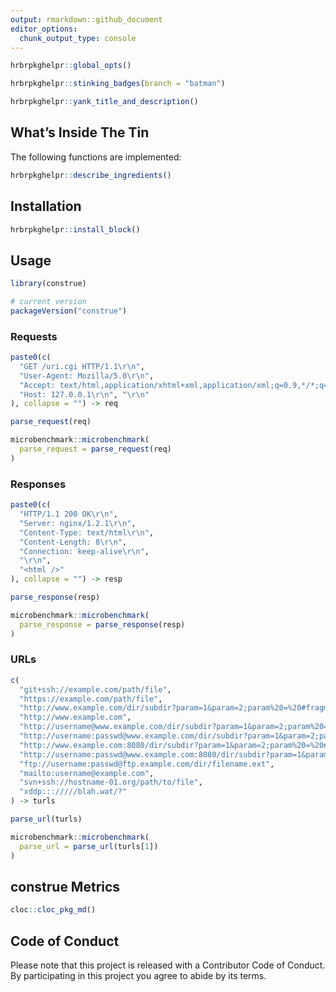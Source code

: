 ```yaml
---
output: rmarkdown::github_document
editor_options: 
  chunk_output_type: console
---
```

```r
hrbrpkghelpr::global_opts()
```

```r
hrbrpkghelpr::stinking_badges(branch = "batman")
```

```r
hrbrpkghelpr::yank_title_and_description()
```

## What's Inside The Tin

The following functions are implemented:

```r
hrbrpkghelpr::describe_ingredients()
```

## Installation

```r
hrbrpkghelpr::install_block()
```

## Usage

```r
library(construe)

# current version
packageVersion("construe")

```

### Requests

```r
paste0(c(
  "GET /uri.cgi HTTP/1.1\r\n",
  "User-Agent: Mozilla/5.0\r\n",
  "Accept: text/html,application/xhtml+xml,application/xml;q=0.9,*/*;q=0.8\r\n",
  "Host: 127.0.0.1\r\n", "\r\n"
), collapse = "") -> req

parse_request(req)

microbenchmark::microbenchmark(
  parse_request = parse_request(req)
)
```


### Responses

```r
paste0(c(
  "HTTP/1.1 200 OK\r\n",
  "Server: nginx/1.2.1\r\n",
  "Content-Type: text/html\r\n",
  "Content-Length: 8\r\n",
  "Connection: keep-alive\r\n",
  "\r\n",
  "<html />"
), collapse = "") -> resp

parse_response(resp)

microbenchmark::microbenchmark(
  parse_response = parse_response(resp)
)
```

### URLs

```r
c(
  "git+ssh://example.com/path/file",
  "https://example.com/path/file",
  "http://www.example.com/dir/subdir?param=1&param=2;param%20=%20#fragment",
  "http://www.example.com",
  "http://username@www.example.com/dir/subdir?param=1&param=2;param%20=%20#fragment",
  "http://username:passwd@www.example.com/dir/subdir?param=1&param=2;param%20=%20#fragment",
  "http://www.example.com:8080/dir/subdir?param=1&param=2;param%20=%20#fragment",
  "http://username:passwd@www.example.com:8080/dir/subdir?param=1&param=2;param%20=%20#fragment",
  "ftp://username:passwd@ftp.example.com/dir/filename.ext",
  "mailto:username@example.com",
  "svn+ssh://hostname-01.org/path/to/file",
  "xddp::://///blah.wat/?"
) -> turls

parse_url(turls)

microbenchmark::microbenchmark(
  parse_url = parse_url(turls[1])
)
```

## construe Metrics

```r
cloc::cloc_pkg_md()
```

## Code of Conduct

Please note that this project is released with a Contributor Code of Conduct. 
By participating in this project you agree to abide by its terms.
